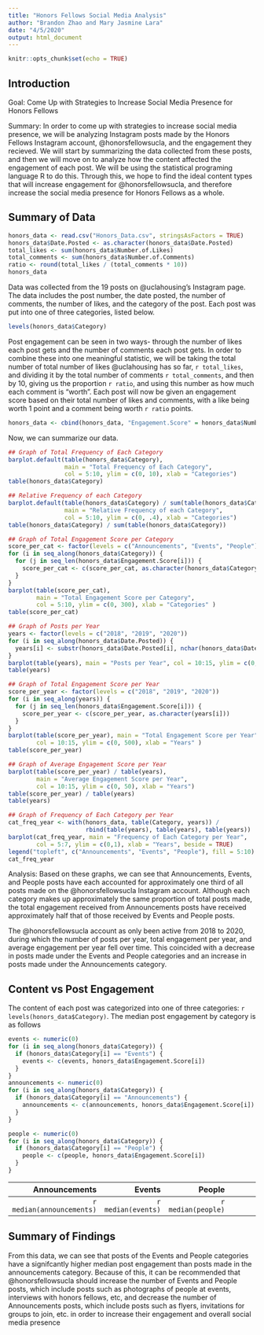 ```yaml
---
title: "Honors Fellows Social Media Analysis"
author: "Brandon Zhao and Mary Jasmine Lara"
date: "4/5/2020"
output: html_document
---
```


```r
knitr::opts_chunk$set(echo = TRUE)
```

## Introduction

Goal: Come Up with Strategies to Increase Social Media Presence for Honors Fellows

Summary: In order to come up with strategies to increase social media presence, we will be analyzing Instagram posts made by the Honors Fellows Instagram account, @honorsfellowsucla, and the engagement they recieved. We will start by summarizing the data collected from these posts, and then we will move on to analyze how the content affected the engagement of each post. We will be using the statistical programing language R to do this. Through this, we hope to find the ideal content types that will increase engagement for @honorsfellowsucla, and therefore increase the social media presence for Honors Fellows as a whole.

## Summary of Data

```r
honors_data <- read.csv("Honors_Data.csv", stringsAsFactors = TRUE)
honors_data$Date.Posted <- as.character(honors_data$Date.Posted)
total_likes <- sum(honors_data$Number.of.Likes)
total_comments <- sum(honors_data$Number.of.Comments)
ratio <- round(total_likes / (total_comments * 10))
honors_data
```

Data was collected from the 19 posts on @uclahousing's Instagram page. The data includes the post number, the date posted, the number of comments, the number of likes, and the category of the post. Each post was put into one of three categories, listed below.

```r
levels(honors_data$Category)
```

Post engagement can be seen in two ways- through the number of likes each post gets and the number of comments each post gets. In order to combine these into one meaningful statistic, we will be taking the total number of total number of likes @uclahousing has so far, `r total_likes`, and dividing it by the total number of comments `r total_comments`, and then by 10, giving us the proportion `r ratio`, and using this number as how much each comment is "worth". Each post will now be given an engagement score based on their total number of likes and comments, with a like being worth 1 point and a comment being worth `r ratio` points.

```r
honors_data <- cbind(honors_data, "Engagement.Score" = honors_data$Number.of.Likes + (honors_data$Number.of.Comments * ratio))
```

Now, we can summarize our data.

```r
## Graph of Total Frequency of Each Category
barplot.default(table(honors_data$Category),
                main = "Total Frequency of Each Category",
                col = 5:10, ylim = c(0, 10), xlab = "Categories")
table(honors_data$Category)

## Relative Frequency of each Category
barplot.default(table(honors_data$Category) / sum(table(honors_data$Category)),
                main = "Relative Frequency of each Category",
                col = 5:10, ylim = c(0, .4), xlab = "Categories")
table(honors_data$Category) / sum(table(honors_data$Category))

## Graph of Total Engagement Score per Category
score_per_cat <- factor(levels = c("Announcements", "Events", "People"))
for (i in seq_along(honors_data$Category)) {
  for (j in seq_len(honors_data$Engagement.Score[i])) {
    score_per_cat <- c(score_per_cat, as.character(honors_data$Category[i]))
  }
}
barplot(table(score_per_cat),
        main = "Total Engagement Score per Category",
        col = 5:10, ylim = c(0, 300), xlab = "Categories" )
table(score_per_cat)

## Graph of Posts per Year
years <- factor(levels = c("2018", "2019", "2020"))
for (i in seq_along(honors_data$Date.Posted)) {
  years[i] <- substr(honors_data$Date.Posted[i], nchar(honors_data$Date.Posted[i]) - 3, nchar(honors_data$Date.Posted[i]))
}
barplot(table(years), main = "Posts per Year", col = 10:15, ylim = c(0, 20), xlab = "Years" )
table(years)

## Graph of Total Engagement Score per Year
score_per_year <- factor(levels = c("2018", "2019", "2020"))
for (i in seq_along(years)) {
  for (j in seq_len(honors_data$Engagement.Score[i])) {
    score_per_year <- c(score_per_year, as.character(years[i]))
  }
}
barplot(table(score_per_year), main = "Total Engagement Score per Year",
        col = 10:15, ylim = c(0, 500), xlab = "Years" )
table(score_per_year)

## Graph of Average Engagement Score per Year
barplot(table(score_per_year) / table(years),
        main = "Average Engagement Score per Year",
        col = 10:15, ylim = c(0, 50), xlab = "Years")
table(score_per_year) / table(years)
table(years)

## Graph of Frequency of Each Category per Year
cat_freq_year <- with(honors_data, table(Category, years)) /
                      rbind(table(years), table(years), table(years))
barplot(cat_freq_year, main = "Frequency of Each Category per Year",
        col = 5:7, ylim = c(0,1), xlab = "Years", beside = TRUE)
legend("topleft", c("Announcements", "Events", "People"), fill = 5:10)
cat_freq_year
```

Analysis: 
Based on these graphs, we can see that Announcements, Events, and People posts have each accounted for approximately one third of all posts made on the @honorsfellowsucla Instagram account. Although each category makes up approximately the same proportion of total posts made, the total engagement received from Announcements posts have received approximately half that of those received by Events and People posts.

The @honorsfellowsucla account as only been active from 2018 to 2020, during which the number of posts per year, total engagement per year, and average engagement per year fell over time. This coincided with a decrease in posts made under the Events and People categories and an increase in posts made under the Announcements category.

## Content vs Post Engagement

The content of each post was categorized into one of three categories: `r levels(honors_data$Category)`. The median post engagement by category is as follows

```r
events <- numeric(0)
for (i in seq_along(honors_data$Category)) {
  if (honors_data$Category[i] == "Events") {
    events <- c(events, honors_data$Engagement.Score[i])
  }
}
announcements <- numeric(0)
for (i in seq_along(honors_data$Category)) {
  if (honors_data$Category[i] == "Announcements") {
    announcements <- c(announcements, honors_data$Engagement.Score[i])
  }
}

people <- numeric(0)
for (i in seq_along(honors_data$Category)) {
  if (honors_data$Category[i] == "People") {
    people <- c(people, honors_data$Engagement.Score[i])
  }
}
```

Announcements | Events | People
-:|-:|-:|-:|-:|-:|-:
`r median(announcements)` | `r median(events)` | `r median(people)`

## Summary of Findings

From this data, we can see that posts of the Events and People categories have a signifcantly higher median post engagement than posts made in the announcements category. Because of this, it can be recommended that @honorsfellowsucla should increase the number of Events and People posts, which include posts such as photographs of people at events, interviews with honors fellows, etc, and decrease the number of Announcements posts, which include posts such as flyers, invitations for groups to join, etc. in order to increase their engagement and overall social media presence